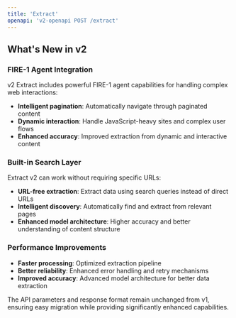 ```yaml
---
title: 'Extract'
openapi: 'v2-openapi POST /extract'
---
```


## What's New in v2

### FIRE-1 Agent Integration
v2 Extract includes powerful FIRE-1 agent capabilities for handling complex web interactions:
- **Intelligent pagination**: Automatically navigate through paginated content
- **Dynamic interaction**: Handle JavaScript-heavy sites and complex user flows
- **Enhanced accuracy**: Improved extraction from dynamic and interactive content

### Built-in Search Layer
Extract v2 can work without requiring specific URLs:
- **URL-free extraction**: Extract data using search queries instead of direct URLs
- **Intelligent discovery**: Automatically find and extract from relevant pages
- **Enhanced model architecture**: Higher accuracy and better understanding of content structure

### Performance Improvements
- **Faster processing**: Optimized extraction pipeline
- **Better reliability**: Enhanced error handling and retry mechanisms
- **Improved accuracy**: Advanced model architecture for better data extraction

The API parameters and response format remain unchanged from v1, ensuring easy migration while providing significantly enhanced capabilities.
